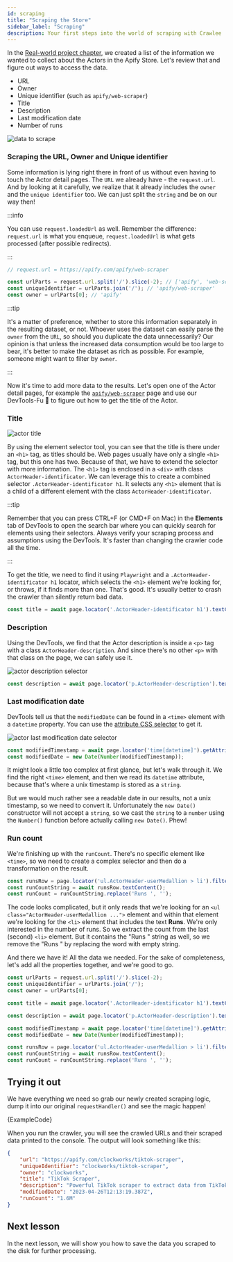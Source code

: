```yaml
---
id: scraping
title: "Scraping the Store"
sidebar_label: "Scraping"
description: Your first steps into the world of scraping with Crawlee
---
```



In the [Real-world project chapter](./real-world-project#choosing-the-data-you-need), we created a list of the information we wanted to collect about the Actors in the Apify Store. Let's review that and figure out ways to access the data.

- URL
- Owner
- Unique identifier (such as `apify/web-scraper`)
- Title
- Description
- Last modification date
- Number of runs

![data to scrape](/img/getting-started/scraping-practice.jpg 'Overview of data to be scraped.')

### Scraping the URL, Owner and Unique identifier

Some information is lying right there in front of us without even having to touch the Actor detail pages. The `URL` we already have - the `request.url`. And by looking at it carefully, we realize that it already includes the `owner` and the `unique identifier` too. We can just split the `string` and be on our way then!

:::info

You can use `request.loadedUrl` as well. Remember the difference: `request.url` is what you enqueue, `request.loadedUrl` is what gets processed (after possible redirects).

:::

```js
// request.url = https://apify.com/apify/web-scraper

const urlParts = request.url.split('/').slice(-2); // ['apify', 'web-scraper']
const uniqueIdentifier = urlParts.join('/'); // 'apify/web-scraper'
const owner = urlParts[0]; // 'apify'
```

:::tip

It's a matter of preference, whether to store this information separately in the resulting dataset, or not. Whoever uses the dataset can easily parse the `owner` from the `URL`, so should you duplicate the data unnecessarily? Our opinion is that unless the increased data consumption would be too large to bear, it's better to make the dataset as rich as possible. For example, someone might want to filter by `owner`.

:::

Now it's time to add more data to the results. Let's open one of the Actor detail pages, for example the [`apify/web-scraper`](https://apify.com/apify/web-scraper) page and use our DevTools-Fu 🥋 to figure out how to get the title of the Actor.

### Title

![actor title](/img/getting-started/title.jpg 'Finding actor title in DevTools.')

By using the element selector tool, you can see that the title is there under an `<h1>` tag, as titles should be. Web pages usually have only a single `<h1>` tag, but this one has two. Because of that, we have to extend the selector with more information. The `<h1>` tag is enclosed in a `<div>` with class `ActorHeader-identificator`. We can leverage this to create a combined selector `.ActorHeader-identificator h1`. It selects any `<h1>` element that is a child of a different element with the class `ActorHeader-identificator`.

:::tip

Remember that you can press CTRL+F (or CMD+F on Mac) in the **Elements** tab of DevTools to open the search bar where you can quickly search for elements using their selectors. Always verify your scraping process and assumptions using the DevTools. It's faster than changing the crawler code all the time.

:::

To get the title, we need to find it using `Playwright` and a `.ActorHeader-identificator h1` locator, which selects the `<h1>` element we're looking for, or throws, if it finds more than one. That's good. It's usually better to crash the crawler than silently return bad data.

```js
const title = await page.locator('.ActorHeader-identificator h1').textContent();
```

### Description

Using the DevTools, we find that the Actor description is inside a `<p>` tag with a class `ActorHeader-description`. And since there's no other `<p>` with that class on the page, we can safely use it.

![actor description selector](/img/getting-started/description.jpg 'Finding actor description in DevTools.')

```js
const description = await page.locator('p.ActorHeader-description').textContent();
```

### Last modification date

DevTools tell us that the `modifiedDate` can be found in a `<time>` element with a `datetime` property. You can use the [attribute CSS selector](https://developer.mozilla.org/en-US/docs/Web/CSS/Attribute_selectors) to get it.

![actor last modification date selector](/img/getting-started/modified-date.jpg 'Finding actor last modification date in DevTools.')

```js
const modifiedTimestamp = await page.locator('time[datetime]').getAttribute('datetime');
const modifiedDate = new Date(Number(modifiedTimestamp));
```

It might look a little too complex at first glance, but let's walk through it. We find the right `<time>` element, and then we read its `datetime` attribute, because that's where a unix timestamp is stored as a `string`.

But we would much rather see a readable date in our results, not a unix timestamp, so we need to convert it. Unfortunately the `new Date()` constructor will not accept a `string`, so we cast the `string` to a `number` using the `Number()` function before actually calling `new Date()`. Phew!

### Run count

We're finishing up with the `runCount`. There's no specific element like `<time>`, so we need to create a complex selector and then do a transformation on the result.

```js
const runsRow = page.locator('ul.ActorHeader-userMedallion > li').filter({ hasText: 'Runs' });
const runCountString = await runsRow.textContent();
const runCount = runCountString.replace('Runs ', '');
```

The code looks complicated, but it only reads that we're looking for an `<ul class="ActorHeader-userMedallion ...">` element and within that element we're looking for the `<li>` element that includes the text **Runs**. We're only interested in the number of runs. So we extract the count from the last (second) `<li>` element. But it contains the "Runs " string as well, so we remove the "Runs " by replacing the word with empty string.

And there we have it! All the data we needed. For the sake of completeness, let's add all the properties together, and we're good to go.

```js
const urlParts = request.url.split('/').slice(-2);
const uniqueIdentifier = urlParts.join('/');
const owner = urlParts[0];

const title = await page.locator('.ActorHeader-identificator h1').textContent();

const description = await page.locator('p.ActorHeader-description').textContent();

const modifiedTimestamp = await page.locator('time[datetime]').getAttribute('datetime');
const modifiedDate = new Date(Number(modifiedTimestamp));

const runsRow = page.locator('ul.ActorHeader-userMedallion > li').filter({ hasText: 'Runs' });
const runCountString = await runsRow.textContent();
const runCount = runCountString.replace('Runs ', '');
```

## Trying it out

We have everything we need so grab our newly created scraping logic, dump it into our original `requestHandler()` and see the magic happen!

<RunnableCodeBlock className="language-js" type="playwright">
    {ExampleCode}
</RunnableCodeBlock>

When you run the crawler, you will see the crawled URLs and their scraped data printed to the console. The output will look something like this:

```json
{
	"url": "https://apify.com/clockworks/tiktok-scraper",
	"uniqueIdentifier": "clockworks/tiktok-scraper",
	"owner": "clockworks",
	"title": "TikTok Scraper",
	"description": "Powerful TikTok scraper to extract data from TikTok videos, hashtags, and users. Use it to scrape TikTok profiles, hashtags, posts, URLs, numbers of shares, followers, hearts, names, video, and music-related data. Download TikTok data as a HTML, JSON, CSV, Excel, or XML doc.",
	"modifiedDate": "2023-04-26T12:13:19.387Z",
	"runCount": "1.6M"
}
```

## Next lesson

In the next lesson, we will show you how to save the data you scraped to the disk for further processing.

